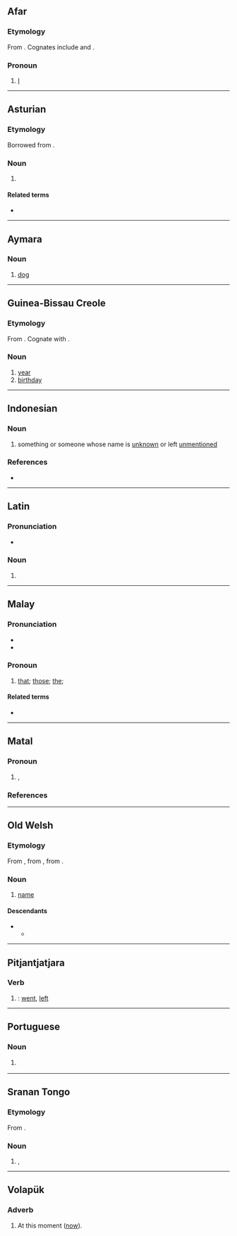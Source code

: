 {{also|Anu|añu|änu|ånu|anu-}}
==Afar==

===Etymology===
From {{inh|aa|afa-pro|*ˀanāku}}. Cognates include {{cog|so|aniga}} and {{cog|ar|أَنَا‎|tr=ʾanā}}.

===Pronoun===
{{head|head=anú|aa|pronoun|cat2=personal pronouns}}

# [[I]]

----

==Asturian==

===Etymology===
Borrowed from {{bor|ast|la|anus}}.

===Noun===
{{ast-noun|m|anos}}

# {{lb|ast|anatomy}} {{l|en|anus}} {{gloss|lower opening of the digestive tract}}

====Related terms====
* {{l|ast|anal}}

----

==Aymara==

===Noun===
{{head|ay|noun}}

# [[dog]]

----

==Guinea-Bissau Creole==

===Etymology===
From {{der|pov|pt|ano}}. Cognate with {{cog|kea|ánu}}.

===Noun===
{{head|pov|noun}}

# [[year]]
# [[birthday]]

----

==Indonesian==

===Noun===
{{id-noun|pl=-}}
# something or someone whose name is [[unknown]] or left [[unmentioned]]

===References===
* {{R:KBBI Daring}}

----

==Latin==

===Pronunciation===
* {{la-IPA|anū}}

===Noun===
{{la-noun-form|anū}}

# {{inflection of|la|anus||abl|s}}

----

==Malay==

===Pronunciation===
* {{IPA|ms|/anu/}}
* {{rhymes|ms|anu|nu|u}}

===Pronoun===
{{head|ms|pronoun}}

# {{lb|ms|obsolete}} [[that]]; [[those]]; [[the]]; {{synonym of|ms|itu|nocap=1}}

====Related terms====
* {{l|ms|itu}}

----
==Matal==
===Pronoun===
{{head|mfh|pronoun}}

# {{l|en|we}}, {{l|en|us}} {{gloss|first-person plural pronoun}}
#: {{ux|mfh|Sufəl gulo, delga kà '''anu''' la abanay (Mark 9:5).|My Lord, [it is] good that '''we''' [are] here(Mark 9:5)|ref=<ref>http://listen.bible.is/MFHWYI/Mark/9</ref>}}
#: {{ux|mfh|Musa atsetsèr à '''anu''' mapəhay uwanay (Luka 20:28).|Moses wrote to '''us''' saying this (Luke 20:28)|ref=<ref>http://listen.bible.is/MFHWYI/Luka/20</ref>}}

===References===
<references/>
----

==Old Welsh==

===Etymology===
From {{inh|owl|cel-bry-pro|*anw}}, from {{inh|owl|cel-pro|*anman}}, from {{inh|owl|ine-pro|*h₁nómn̥}}.

===Noun===
{{head|owl|noun}}

# [[name]]

====Descendants====
* {{desc|wlm|enw}}
** {{desc|cy|enw}}

----

==Pitjantjatjara==

===Verb===
{{head|pjt|verb form}}

# {{past tense of|pjt|ananyi||go}}: [[went]], [[left]]

----

==Portuguese==

===Noun===
{{pt-noun|m|s}}

# {{l|en|ani}} {{gloss|bird}}

----

==Sranan Tongo==

===Etymology===
From {{der|srn|en|hand}}.

===Noun===
{{head|srn|noun}}

# {{topics|srn|Anatomy}} {{l|en|hand}}, {{l|en|arm}}

----

==Volapük==

===Adverb===
{{head|vo|adverb}}

# At this moment ([[now]]).